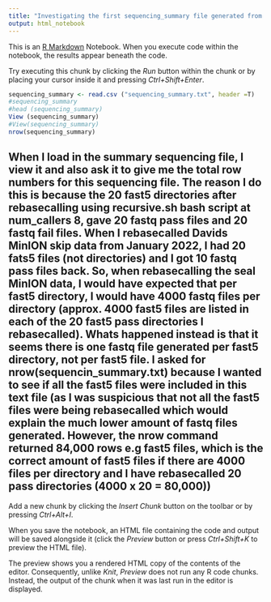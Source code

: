 ```yaml
---
title: "Investigating the first sequencing_summary file generated from my recursive.sh bash script on the first 20 fast5 pass directories (each containing approx. 4000 fast5 files)"
output: html_notebook
---
```


This is an [R Markdown](http://rmarkdown.rstudio.com) Notebook. When you execute code within the notebook, the results appear beneath the code. 

Try executing this chunk by clicking the *Run* button within the chunk or by placing your cursor inside it and pressing *Ctrl+Shift+Enter*. 

```r
sequencing_summary <- read.csv ("sequencing_summary.txt", header =T)
#sequencing_summary
#head (sequencing_summary)
View (sequencing_summary)
#View(sequencing_summary)
nrow(sequencing_summary)
```
## When I load in the summary sequencing file, I view it and also ask it to give me the total row numbers for this sequencing file. The reason I do this is because the 20 fast5 directories after rebasecalling using recursive.sh bash script at num_callers 8, gave 20 fastq pass files and 20 fastq fail files. When I rebasecalled Davids MinION skip data from January 2022, I had 20 fats5 files (not directories) and I got 10 fastq pass files back. So, when rebasecalling the seal MinION data, I would have expected that per fast5 directory, I would have 4000 fastq files per directory (approx. 4000 fast5 files are listed in each of the 20 fast5 pass directories I rebasecalled). Whats happened instead is that it seems there is one fastq file generated **per** fast5 directory, not per fast5 file. I asked for nrow(sequencin_summary.txt) because I wanted to see if all the fast5 files were included in this text file (as I was suspicious that not all the fast5 files were being rebasecalled which would explain the much lower amount of fastq files generated. However, the nrow command returned 84,000 rows e.g fast5 files, which is the  correct amount of fast5 files if there are 4000 files per directory and I have rebasecalled 20 pass directories (4000 x 20 = 80,000))
Add a new chunk by clicking the *Insert Chunk* button on the toolbar or by pressing *Ctrl+Alt+I*.

When you save the notebook, an HTML file containing the code and output will be saved alongside it (click the *Preview* button or press *Ctrl+Shift+K* to preview the HTML file).

The preview shows you a rendered HTML copy of the contents of the editor. Consequently, unlike *Knit*, *Preview* does not run any R code chunks. Instead, the output of the chunk when it was last run in the editor is displayed.
